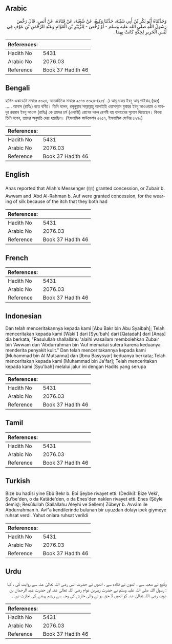 ## Arabic

<div dir="rtl" lang="ar" style={{fontSize:'larger',backgroundColor:'#f8f9fa',padding:20}}>وَحَدَّثَنَاهُ أَبُو بَكْرِ بْنُ أَبِي شَيْبَةَ، حَدَّثَنَا وَكِيعٌ، عَنْ شُعْبَةَ، عَنْ قَتَادَةَ، عَنْ أَنَسٍ، قَالَ رَخَّصَ رَسُولُ اللَّهِ صلى الله عليه وسلم - أَوْ رُخِّصَ - لِلزُّبَيْرِ بْنِ الْعَوَّامِ وَعَبْدِ الرَّحْمَنِ بْنِ عَوْفٍ فِي لُبْسِ الْحَرِيرِ لِحِكَّةٍ كَانَتْ بِهِمَا ‏.‏</div><div style={{backgroundColor:'#f8f9fa',padding:20, marginBottom: 10}}><table>
        <thead>
          <tr>
            <th>References:</th>
            <th></th>
          </tr>
        </thead>
        <tbody><tr><td>Hadith No</td><td>5431</td></tr><tr><td>Arabic No</td><td>2076.03</td></tr><tr><td>Reference</td><td>Book 37 Hadith 46</td></tr></tbody></table></div>

## Bengali

<div dir="ltr" lang="bn" style={{fontSize:'larger',backgroundColor:'#f8f9fa',padding:20}}>হাদিস একাডেমি নাম্বারঃ ৫৩২৪, আন্তর্জাতিক নাম্বারঃ ২০৭৬ ৫৩২৪-(২৫/...) আবূ বাকর ইবনু আবূ শাইবাহ্ (রহঃ) ..... আনাস (রাযিঃ) হতে বর্ণিত। তিনি বলেন, রসূলুল্লাহ সাল্লাল্লাহু আলাইহি ওয়াসাল্লাম যুবায়র ইবনু আওওয়াম ও আবদুর রহমান ইবনু আওফ (রাযিঃ) কে তাদের চর্ম (এলাৰ্জি) রোগের দরুন রেশমী বস্ত্র ব্যবহারের সুযোগ দিয়েছেন। কিংবা তিনি বলেন, তাদের অনুমতি দেয়া হয়েছিল। (ইসলামিক ফাউন্ডেশন ৫২৫৭, ইসলামিক সেন্টার ৫২৭০)</div><div style={{backgroundColor:'#f8f9fa',padding:20, marginBottom: 10}}><table>
        <thead>
          <tr>
            <th>References:</th>
            <th></th>
          </tr>
        </thead>
        <tbody><tr><td>Hadith No</td><td>5431</td></tr><tr><td>Arabic No</td><td>2076.03</td></tr><tr><td>Reference</td><td>Book 37 Hadith 46</td></tr></tbody></table></div>

## English

<div dir="ltr" lang="en" style={{fontSize:'larger',backgroundColor:'#f8f9fa',padding:20}}>Anas reported that Allah's Messenger (ﷺ) granted concession, or Zubair b. Awwam and 'Abd Al-Rahman b. Auf were granted concession, for the wearing of silk because of the itch that they both had</div><div style={{backgroundColor:'#f8f9fa',padding:20, marginBottom: 10}}><table>
        <thead>
          <tr>
            <th>References:</th>
            <th></th>
          </tr>
        </thead>
        <tbody><tr><td>Hadith No</td><td>5431</td></tr><tr><td>Arabic No</td><td>2076.03</td></tr><tr><td>Reference</td><td>Book 37 Hadith 46</td></tr></tbody></table></div>

## French

<div dir="ltr" lang="fr" style={{fontSize:'larger',backgroundColor:'#f8f9fa',padding:20}}></div><div style={{backgroundColor:'#f8f9fa',padding:20, marginBottom: 10}}><table>
        <thead>
          <tr>
            <th>References:</th>
            <th></th>
          </tr>
        </thead>
        <tbody><tr><td>Hadith No</td><td>5431</td></tr><tr><td>Arabic No</td><td>2076.03</td></tr><tr><td>Reference</td><td>Book 37 Hadith 46</td></tr></tbody></table></div>

## Indonesian

<div dir="ltr" lang="id" style={{fontSize:'larger',backgroundColor:'#f8f9fa',padding:20}}>Dan telah menceritakannya kepada kami [Abu Bakr bin Abu Syaibah]; Telah menceritakan kepada kami [Waki'] dari [Syu'bah] dari [Qatadah] dari [Anas] dia berkata; "Rasulullah shallallahu 'alaihi wasallam membolehkan Zubair bin 'Awwam dan 'Abdurrahman bin 'Auf memakai sutera karena keduanya menderita penyakit kulit." Dan telah menceritakannya kepada kami [Muhammad bin Al Mutsanna] dan [Ibnu Basysyar] keduanya berkata; Telah menceritakan kepada kami [Muhammad bin Ja'far]; Telah menceritakan kepada kami [Syu'bah] melalui jalur ini dengan Hadits yang serupa</div><div style={{backgroundColor:'#f8f9fa',padding:20, marginBottom: 10}}><table>
        <thead>
          <tr>
            <th>References:</th>
            <th></th>
          </tr>
        </thead>
        <tbody><tr><td>Hadith No</td><td>5431</td></tr><tr><td>Arabic No</td><td>2076.03</td></tr><tr><td>Reference</td><td>Book 37 Hadith 46</td></tr></tbody></table></div>

## Tamil

<div dir="ltr" lang="ta" style={{fontSize:'larger',backgroundColor:'#f8f9fa',padding:20}}></div><div style={{backgroundColor:'#f8f9fa',padding:20, marginBottom: 10}}><table>
        <thead>
          <tr>
            <th>References:</th>
            <th></th>
          </tr>
        </thead>
        <tbody><tr><td>Hadith No</td><td>5431</td></tr><tr><td>Arabic No</td><td>2076.03</td></tr><tr><td>Reference</td><td>Book 37 Hadith 46</td></tr></tbody></table></div>

## Turkish

<div dir="ltr" lang="tr" style={{fontSize:'larger',backgroundColor:'#f8f9fa',padding:20}}>Bize bu hadîsi yine Ebû Bekr b. Ebî Şeybe rivayet etti. (Dediki): Bize Veki', Şu'be'den, o da Katâde'den, o da Enes'den naklen rivayet etti. Enes (Şöyle demiş); Resûlullah (Sallallahu Aleyhi ve Sellem) Zübeyr b. Avvâm ile Abdurrahman h. Avf'a kendilerinde bulunan bir uyuzdan dolayı ipek giymeye ruhsat verdi. Yahut onlara ruhsat verildi</div><div style={{backgroundColor:'#f8f9fa',padding:20, marginBottom: 10}}><table>
        <thead>
          <tr>
            <th>References:</th>
            <th></th>
          </tr>
        </thead>
        <tbody><tr><td>Hadith No</td><td>5431</td></tr><tr><td>Arabic No</td><td>2076.03</td></tr><tr><td>Reference</td><td>Book 37 Hadith 46</td></tr></tbody></table></div>

## Urdu

<div dir="rtl" lang="ur" style={{fontSize:'larger',backgroundColor:'#f8f9fa',padding:20}}>وکیع نے شعبہ سے ، انھوں نے قتادہ سے ، انھوں نے حضرت انس رضی اللہ تعالیٰ عنہ سے روایت کی ، کہا : رسول اللہ صلی اللہ علیہ وسلم نے حضرت زبیربن عوام رضی اللہ تعالیٰ عنہ اور حضرت عبد الرحمان بن عوف رضی اللہ تعالیٰ عنہ کو انھیں لا حق ہو نے والی خارش کی وجہ سے ریشم پہننے کی اجازت دی ۔</div><div style={{backgroundColor:'#f8f9fa',padding:20, marginBottom: 10}}><table>
        <thead>
          <tr>
            <th>References:</th>
            <th></th>
          </tr>
        </thead>
        <tbody><tr><td>Hadith No</td><td>5431</td></tr><tr><td>Arabic No</td><td>2076.03</td></tr><tr><td>Reference</td><td>Book 37 Hadith 46</td></tr></tbody></table></div>